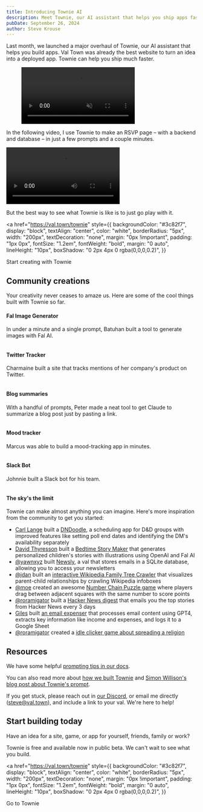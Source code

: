 ```yaml
---
title: Introducing Townie AI
description: Meet Townie, our AI assistant that helps you ship apps fast
pubDate: September 26, 2024
author: Steve Krouse
---
```



Last month, we launched a major overhaul of Townie, our AI assistant that helps you build apps. Val Town was already the best website to turn an idea into a deployed app. Townie can help you ship much faster.

<figure>
  <video controls loop autoplay muted>
    <source src="/video/TownieChatDemo.mp4" />
  </video>
</figure>

In the following video, I use Townie to make an RSVP page – with a backend and database – in just a few prompts and a couple minutes.

<video controls loop class="image-rounded">
  <source src="/video/TownieIntro.mp4" />
</video>

But the best way to see what Townie is like is to just go play with it.

<a
  href="https://val.town/townie"
  style={{
    backgroundColor: "#3c82f7",
    display: "block",
    textAlign: "center",
    color: "white",
    borderRadius: "5px",
    width: "200px",
    textDecoration: "none",
    margin: "0px !important",
    padding: "1px 0px",
    fontSize: "1.2em",
    fontWeight: "bold",
    margin: "0 auto",
    lineHeight: "10px",
    boxShadow: "0 2px 4px 0 rgba(0,0,0,0.2)",
  }}
>
  Start creating with Townie
</a>

## Community creations

Your creativity never ceases to amaze us. Here are some of the cool things built with Townie so far.

#### Fal Image Generator

In under a minute and a single prompt, Batuhan built a tool to generate images with Fal AI.

<figure
  style={{
    maxWidth: "500px",
    margin: "0 auto",
  }}
>
  <a
    href="https://x.com/isidentical/status/1828614519259832725"
    target="_blank"
  >
    <Image
      src={Fal}
      alt=""
      style={{ borderRadius: "5px", border: "1px solid var(--border)" }}
    />
  </a>
</figure>

#### Twitter Tracker

Charmaine built a site that tracks mentions of her company's product on Twitter.

<figure
  style={{
    maxWidth: "500px",
    margin: "0 auto",
  }}
>
  <a
    href="https://x.com/charmaine_klee/status/1831525120294236222"
    target="_blank"
  >
    <Image
      src={Twitter}
      alt=""
      style={{ borderRadius: "5px", border: "1px solid var(--border)" }}
    />
  </a>
</figure>

#### Blog summaries

With a handful of prompts, Peter made a neat tool to get Claude to summarize a blog post just by pasting a link.

<figure
  style={{
    maxWidth: "500px",
    margin: "0 auto",
  }}
>
  <a
    href="https://x.com/peterhartree/status/1825254990169927976"
    target="_blank"
  >
    <Image
      src={BlogSummaries}
      alt=""
      style={{ borderRadius: "5px", border: "1px solid var(--border)" }}
    />
  </a>
</figure>

#### Mood tracker

Marcus was able to build a mood-tracking app in minutes.

<figure
  style={{
    maxWidth: "500px",
    margin: "0 auto",
  }}
>
  <a
    href="https://x.com/MarcusSandstrom/status/1830544711850823697"
    target="_blank"
  >
    <Image
      src={MoodTracker}
      alt=""
      style={{ borderRadius: "5px", border: "1px solid var(--border)" }}
    />
  </a>
</figure>

#### Slack Bot

Johnnie built a Slack bot for his team.

<figure
  style={{
    maxWidth: "500px",
    margin: "0 auto",
  }}
>
  <a
    href="https://x.com/destroytoday/status/1834408549549494302"
    target="_blank"
  >
    <Image
      src={SlackBot}
      alt=""
      style={{ borderRadius: "5px", border: "1px solid var(--border)" }}
    />
  </a>
</figure>

#### The sky's the limit

Townie can make almost anything you can imagine. Here's more inspiration from the community to get you started:

- [Carl Lange](https://www.val.town/u/csl_) built a [DNDoodle](https://dndoodle.redfloatplane.lol/), a scheduling app for D&D groups with improved features like setting poll end dates and identifying the DM's availability separately
- [David Thyresson](https://www.val.town/u/dthyresson) built a [Bedtime Story Maker](https://dthyresson-bedtimestorymaker.web.val.run/) that generates personalized children's stories with illustrations using OpenAI and Fal AI
- [@yawnxyz](https://www.val.town/u/yawnxyz) built [Newsly](https://www.val.town/v/yawnxyz/newsly), a val that stores emails in a SQLite database, allowing you to access your newsletters
- [@jdan](https://www.val.town/u/jdan) built an [interactive Wikipedia Family Tree Crawler](https://www.val.town/v/jdan/infoboxCrawler) that visualizes parent-child relationships by crawling Wikipedia infoboxes
- [@moe](https://www.val.town/u/moe) created an awesome [Number Chain Puzzle game](https://www.val.town/v/moe/numbergame) where players drag between adjacent squares with the same number to score points
- [@roramigator](https://www.val.town/u/roramigator) built a [Hacker News digest](https://www.val.town/v/roramigator/hackernewsdigest) that emails you the top stories from Hacker News every 3 days
- [Giles](https://www.val.town/u/gilesb) built [an email expenser](https://www.val.town/v/gilesb/emailExpenser) that processes email content using GPT4, extracts key information like income and expenses, and logs it to a Google Sheet
- [@roramigator](https://www.val.town/u/roramigator) created a [idle clicker game about spreading a religion](https://val.town/v/roramigator/religionClickerGame)

## Resources

We have some helpful [prompting tips in our docs](https://docs.val.town/reference/townie/).

You can also read more about [how we built Townie](./how-we-built-townie) and [Simon Willison's blog post about Townie's prompt](https://simonwillison.net/2024/Aug/28/system-prompt-for-townie/).

If you get stuck, please reach out in [our Discord](https://discord.gg/dHv45uN5RY), or email me directly (steve@val.town), and include a link to your val. We're here to help!

## Start building today

Have an idea for a site, game, or app for yourself, friends, family or work?

Townie is free and available now in public beta. We can't wait to see what you build.

<a
  href="https://val.town/townie"
  style={{
    backgroundColor: "#3c82f7",
    display: "block",
    textAlign: "center",
    color: "white",
    borderRadius: "5px",
    width: "200px",
    textDecoration: "none",
    margin: "0px !important",
    padding: "1px 0px",
    fontSize: "1.2em",
    fontWeight: "bold",
    margin: "0 auto",
    lineHeight: "10px",
    boxShadow: "0 2px 4px 0 rgba(0,0,0,0.2)",
  }}
>
  Go to Townie
</a>
